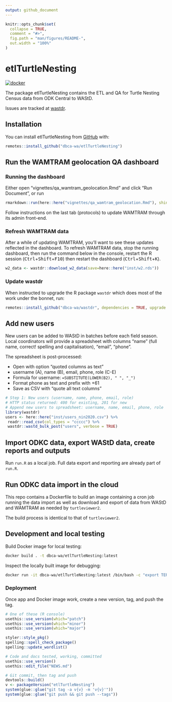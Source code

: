 ```yaml
---
output: github_document
---
```


<!-- README.md is generated from README.Rmd. Please edit that file -->

```r
knitr::opts_chunk$set(
  collapse = TRUE,
  comment = "#>",
  fig.path = "man/figures/README-",
  out.width = "100%"
)
```

# etlTurtleNesting

<!-- badges: start -->
[![docker](https://github.com/dbca-wa/etlTurtleNesting/actions/workflows/docker.yaml/badge.svg)](https://github.com/dbca-wa/etlTurtleNesting/actions/workflows/docker.yaml)
<!-- badges: end -->

The package etlTurtleNesting contains the ETL and QA for Turtle Nesting Census 
data from ODK Central to WAStD.

Issues are tracked at [wastdr](https://github.com/dbca-wa/wastdr/milestone/1).

## Installation

You can install etlTurtleNesting from [GitHub](https://github.com/) with:

```r
remotes::install_github("dbca-wa/etlTurtleNesting")
```

## Run the WAMTRAM geolocation QA dashboard
### Running the dashboard
Either open "vignettes/qa_wamtram_geolocation.Rmd" and click "Run Document", or run

```r
rmarkdown::run(here::here("vignettes/qa_wamtram_geolocation.Rmd"), shiny_args = list(port = 3838, host = "0.0.0.0"))
```

Follow instructions on the last tab (protocols) to update WAMTRAM through its admin front-end.

### Refresh WAMTRAM data
After a while of updating WAMTRAM, you'll want to see these updates reflected in the dashboard.
To refresh WAMTRAM data, stop the running dashboard, then run the command below in the 
console, restart the R session 
(<kbd>Ctrl</kbd>+<kbd>Shift</kbd>+<kbd>F10</kbd>) then restart the dashboard 
(<kbd>Ctrl</kbd>+<kbd>Shift</kbd>+<kbd>K</kbd>).

```r
w2_data <- wastdr::download_w2_data(save=here::here("inst/w2.rds"))
```

### Update wastdr
When instructed to upgrade the R package `wastdr` which does most of the work under the bonnet, run:

```r
remotes::install_github("dbca-wa/wastdr", dependencies = TRUE, upgrade = "never", build_vignettes = TRUE)
```

## Add new users
New users can be added to WAStD in batches before each field season.
Local coordinators will provide a spreadsheet with columns "name" (full name,
correct! spelling and capitalisation), "email", "phone".

The spreadsheet is post-processed:

* Open with option "quoted columns as text"
* username (A), name (B), email, phone, role (C-E)
* Formula for username: `=SUBSTITUTE(LOWER(B2), " ", "_")`
* Format phone as text and prefix with +61
* Save as CSV with "quote all text columns"

```r
# Step 1: New users (username, name, phone, email, role)
# HTTP status returned: 400 for existing, 201 for new
# Append new users to spreadsheet: username, name, email, phone, role
library(wastdr)
users <- here::here("inst/users_nin2020.csv") %>%
 readr::read_csv(col_types = "ccccc") %>%
 wastdr::wastd_bulk_post("users", verbose = TRUE)
```


## Import ODKC data, export WAStD data, create reports and outputs

Run `run.R` as a local job.
Full data export and reporting are already part of `run.R`.

## Run ODKC data import in the cloud
This repo contains a Dockerfile to build an image containing a cron job running
the data import as well as download and export of data from WAStD and WAMTRAM
as needed by `turtleviewer2`.

The build process is identical to that of `turtleviewer2`.

## Development and local testing
Build Docker image for local testing:

```bash
docker build . -t dbca-wa/etlTurtleNesting:latest
```

Inspect the locally built image for debugging:
```bash
docker run -it dbca-wa/etlTurtleNesting:latest /bin/bash -c "export TERM=xterm; exec bash"
```

### Deployment
Once app and Docker image work, create a new version, tag, and push the tag.

```r
# One of these (R console)
usethis::use_version(which="patch")
usethis::use_version(which="minor")
usethis::use_version(which="major")

styler::style_pkg()
spelling::spell_check_package()
spelling::update_wordlist()

# Code and docs tested, working, committed
usethis::use_version()
usethis::edit_file("NEWS.md")

# Git commit, then tag and push
devtools::build()
v <- packageVersion("etlTurtleNesting")
system(glue::glue("git tag -a v{v} -m 'v{v}'"))
system(glue::glue("git push && git push --tags"))
```
